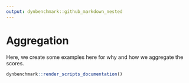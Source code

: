 ```yaml
---
output: dynbenchmark::github_markdown_nested
---
```


# Aggregation

Here, we create some examples here for why and how we aggregate the scores.

```r
dynbenchmark::render_scripts_documentation()
```
